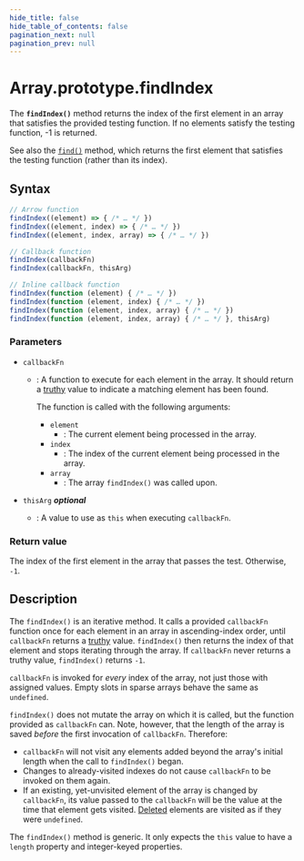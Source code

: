 ```yaml
---
hide_title: false
hide_table_of_contents: false
pagination_next: null
pagination_prev: null
---
```

# Array.prototype.findIndex

The **`findIndex()`** method returns the index of the first element in an array that satisfies the provided testing function.
If no elements satisfy the testing function, -1 is returned.

See also the [`find()`](./find.md) method, which returns the first element that satisfies the testing function (rather than its index).

## Syntax

```js
// Arrow function
findIndex((element) => { /* … */ })
findIndex((element, index) => { /* … */ })
findIndex((element, index, array) => { /* … */ })

// Callback function
findIndex(callbackFn)
findIndex(callbackFn, thisArg)

// Inline callback function
findIndex(function (element) { /* … */ })
findIndex(function (element, index) { /* … */ })
findIndex(function (element, index, array) { /* … */ })
findIndex(function (element, index, array) { /* … */ }, thisArg)
```

### Parameters

- `callbackFn`

  - : A function to execute for each element in the array. It should return a [truthy](https://developer.mozilla.org/docs/Glossary/Truthy) value to indicate a matching element has been found.

    The function is called with the following arguments:

    - `element`
      - : The current element being processed in the array.
    - `index`
      - : The index of the current element being processed in the array.
    - `array`
      - : The array `findIndex()` was called upon.

- `thisArg` _**optional**_
  - : A value to use as `this` when executing `callbackFn`.

### Return value

The index of the first element in the array that passes the test. Otherwise, `-1`.

## Description

The `findIndex()` is an iterative method. It calls a provided `callbackFn` function once for each element in an array in ascending-index order, until `callbackFn` returns a [truthy](https://developer.mozilla.org/docs/Glossary/Truthy) value. `findIndex()` then returns the index of that element and stops iterating through the array. If `callbackFn` never returns a truthy value, `findIndex()` returns `-1`.

`callbackFn` is invoked for _every_ index of the array, not just those with assigned values. Empty slots in sparse arrays behave the same as `undefined`.

`findIndex()` does not mutate the array on which it is called, but the function provided as `callbackFn` can. Note, however, that the length of the array is saved _before_ the first invocation of `callbackFn`. Therefore:

- `callbackFn` will not visit any elements added beyond the array's initial length when the call to `findIndex()` began.
- Changes to already-visited indexes do not cause `callbackFn` to be invoked on them again.
- If an existing, yet-unvisited element of the array is changed by `callbackFn`, its value passed to the `callbackFn` will be the value at the time that element gets visited. [Deleted](https://developer.mozilla.org/docs/Web/JavaScript/Reference/Operators/delete) elements are visited as if they were `undefined`.

The `findIndex()` method is generic. It only expects the `this` value to have a `length` property and integer-keyed properties.
